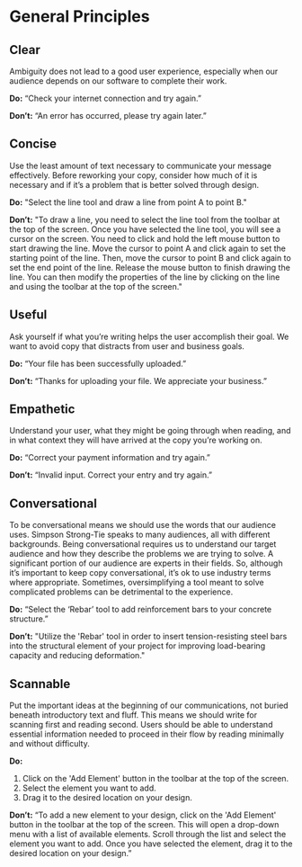 # General Principles

## Clear

Ambiguity does not lead to a good user experience, especially when our audience depends on our software to complete their work. 

**Do:** “Check your internet connection and try again.” 

**Don’t:** “An error has occurred, please try again later.”

## Concise

Use the least amount of text necessary to communicate your message effectively. Before reworking your copy, consider how much of it is necessary and if it’s a problem that is better solved through design. 

**Do:** "Select the line tool and draw a line from point A to point B."

**Don’t:** "To draw a line, you need to select the line tool from the toolbar at the top of the screen. Once you have selected the line tool, you will see a cursor on the screen. You need to click and hold the left mouse button to start drawing the line. Move the cursor to point A and click again to set the starting point of the line. Then, move the cursor to point B and click again to set the end point of the line. Release the mouse button to finish drawing the line. You can then modify the properties of the line by clicking on the line and using the toolbar at the top of the screen."

## Useful

Ask yourself if what you’re writing helps the user accomplish their goal. We want to avoid copy that distracts from user and business goals.

**Do:** “Your file has been successfully uploaded.”

**Don’t:** “Thanks for uploading your file. We appreciate your business.”

## Empathetic

Understand your user, what they might be going through when reading, and in what context they will have arrived at the copy you’re working on.

**Do:** “Correct your payment information and try again.”

**Don’t:** “Invalid input. Correct your entry and try again.”

## Conversational

To be conversational means we should use the words that our audience uses. Simpson Strong-Tie speaks to many audiences, all with different backgrounds. Being conversational requires us to understand our target audience and how they describe the problems we are trying to solve.
A significant portion of our audience are experts in their fields. So, although it’s important to keep copy conversational, it’s ok to use industry terms where appropriate. Sometimes, oversimplifying a tool meant to solve complicated problems can be detrimental to the experience.

**Do:** “Select the ‘Rebar’ tool to add reinforcement bars to your concrete structure.”

**Don’t:** "Utilize the 'Rebar' tool in order to insert tension-resisting steel bars into the structural element of your project for improving load-bearing capacity and reducing deformation."

## Scannable

Put the important ideas at the beginning of our communications, not buried beneath introductory text and fluff. This means we should write for scanning first and reading second. Users should be able to understand essential information needed to proceed in their flow by reading minimally and without difficulty.

**Do:**
1. Click on the 'Add Element' button in the toolbar at the top of the screen.
2. Select the element you want to add.
3. Drag it to the desired location on your design.

**Don’t:** 
“To add a new element to your design, click on the 'Add Element' button in the toolbar at the top of the screen. This will open a drop-down menu with a list of available elements. Scroll through the list and select the element you want to add. Once you have selected the element, drag it to the desired location on your design.”
